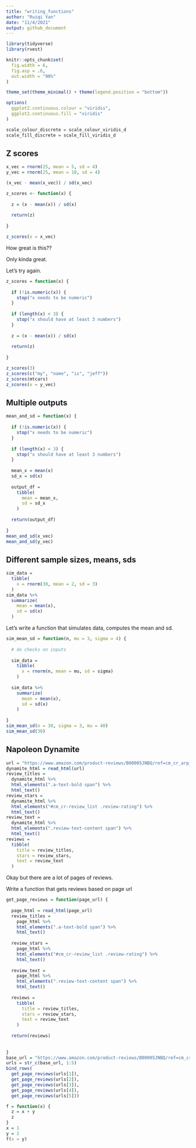 ```yaml
---
title: "writing_functions"
author: "Ruiqi Yan"
date: "11/4/2021"
output: github_document
---
```


```r
library(tidyverse)
library(rvest)

knitr::opts_chunk$set(
  fig.width = 6,
  fig.asp = .6,
  out.width = "90%"
)

theme_set(theme_minimal() + theme(legend.position = "bottom"))

options(
  ggplot2.continuous.colour = "viridis",
  ggplot2.continuous.fill = "viridis"
)

scale_colour_discrete = scale_colour_viridis_d
scale_fill_discrete = scale_fill_viridis_d
```

## Z scores


```r
x_vec = rnorm(25, mean = 5, sd = 4)
y_vec = rnorm(25, mean = 10, sd = 4)

(x_vec - mean(x_vec)) / sd(x_vec)

z_scores <- function(x) {
  
  z = (x - mean(x)) / sd(x)
  
  return(z)
  
}

z_scores(x = x_vec)
```

How great is this??

Only kinda great.

Let's try again.

```r
z_scores = function(x) {
  
  if (!is.numeric(x)) {
    stop("x needs to be numeric")
  }
  
  if (length(x) < 3) {
    stop("x should have at least 3 numbers")
  }
  
  z = (x - mean(x)) / sd(x)
  
  return(z)
  
}
```


```r
z_scores(3)
z_scores(c("my", "name", "is", "jeff"))
z_scores(mtcars)
z_scores(x = y_vec)
```

## Multiple outputs

```r
mean_and_sd = function(x) {
  
  if (!is.numeric(x)) {
    stop("x needs to be numeric")
  }
  
  if (length(x) < 3) {
    stop("x should have at least 3 numbers")
  }
  
  mean_x = mean(x)
  sd_x = sd(x)
  
  output_df = 
    tibble(
      mean = mean_x,
      sd = sd_x
    )
  
  return(output_df)
  
}
mean_and_sd(x_vec)
mean_and_sd(y_vec)
```



## Different sample sizes, means, sds

```r
sim_data = 
  tibble(
    x = rnorm(30, mean = 2, sd = 3)
  )
sim_data %>% 
  summarize(
    mean = mean(x),
    sd = sd(x)
  )
```

Let's write a function that simulates data, computes the mean and sd.

```r
sim_mean_sd = function(n, mu = 3, sigma = 4) {
  
  # do checks on inputs
  
  sim_data = 
    tibble(
      x = rnorm(n, mean = mu, sd = sigma)
    )
  
  sim_data %>% 
    summarize(
      mean = mean(x),
      sd = sd(x)
    )
  
}
sim_mean_sd(n = 30, sigma = 3, mu = 40)
sim_mean_sd(30)
```


## Napoleon Dynamite

```r
url = "https://www.amazon.com/product-reviews/B00005JNBQ/ref=cm_cr_arp_d_viewopt_rvwer?ie=UTF8&reviewerType=avp_only_reviews&sortBy=recent&pageNumber=1"
dynamite_html = read_html(url)
review_titles = 
  dynamite_html %>%
  html_elements(".a-text-bold span") %>%
  html_text()
review_stars = 
  dynamite_html %>%
  html_elements("#cm_cr-review_list .review-rating") %>%
  html_text()
review_text = 
  dynamite_html %>%
  html_elements(".review-text-content span") %>%
  html_text()
reviews = 
  tibble(
    title = review_titles,
    stars = review_stars,
    text = review_text
  )
```

Okay but there are a lot of pages of reviews.

Write a function that gets reviews based on page url

```r
get_page_reviews = function(page_url) {
  
  page_html = read_html(page_url)
  review_titles = 
    page_html %>%
    html_elements(".a-text-bold span") %>%
    html_text()
  
  review_stars = 
    page_html %>%
    html_elements("#cm_cr-review_list .review-rating") %>%
    html_text()
  
  review_text = 
    page_html %>%
    html_elements(".review-text-content span") %>%
    html_text()
  
  reviews = 
    tibble(
      title = review_titles,
      stars = review_stars,
      text = review_text
    )
  
  return(reviews)
  
  
}
base_url = "https://www.amazon.com/product-reviews/B00005JNBQ/ref=cm_cr_arp_d_viewopt_rvwer?ie=UTF8&reviewerType=avp_only_reviews&sortBy=recent&pageNumber="
urls = str_c(base_url, 1:5)
bind_rows(
  get_page_reviews(urls[1]),
  get_page_reviews(urls[2]),
  get_page_reviews(urls[3]),
  get_page_reviews(urls[4]),
  get_page_reviews(urls[5]))
```


```r
f = function(x) {
  z = x + y
  z
}
x = 1
y = 2
f(x = y)
```